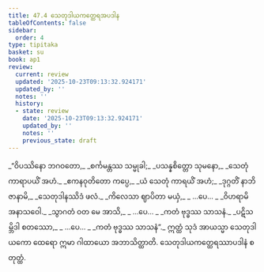 ```yaml
---
title: 47.4 သေတုဒါယကတ္ထေရအပဒါန
tableOfContents: false
sidebar:
  order: 4
type: tipitaka
basket: su
book: ap1
review:
  current: review
  updated: '2025-10-23T09:13:32.924171'
  updated_by: ''
  notes: ''
  history:
  - state: review
    date: '2025-10-23T09:13:32.924171'
    updated_by: ''
    notes: ''
    previous_state: draft
---
```



<ReviewStatus review={frontmatter.review} showDetails={true} />

<HypothesisAnnotation frontmatter={frontmatter} />

<DynamicBreadcrumb />

<Division number="16" book="ap1" e="ch" v="20" p="430">

<Paragraph number="5991" type="verses" book="ap1">
_“ဝိပဿိနော ဘဂဝတော,_  
_စင်္ကမန္တဿ သမ္မုခါ;_  
_ပသန္နစိတ္တော သုမနော,_  
_သေတုံ ကာရာပယိံ အဟံ._  

</Paragraph>

</Division>
<Division number="17" book="ap1" e="ch" v="20" p="430">

<Paragraph number="5992" type="verses" book="ap1">
_ဧကနဝုတိတော ကပ္ပေ,_  
_ယံ သေတုံ ကာရယိံ အဟံ;_  
_ဒုဂ္ဂတိံ နာဘိဇာနာမိ,_  
_သေတုဒါနဿိဒံ ဖလံ._  

</Paragraph>

</Division>
<Division number="18" book="ap1" e="ch" v="20" p="430">

<Paragraph number="5993" type="verses" book="ap1">
_ကိလေသာ ဈာပိတာ မယှံ,_  
_ …ပေ… _  
_ဝိဟရာမိ အနာသဝေါ._  

</Paragraph>

</Division>
<Division number="19" book="ap1" e="ch" v="20" p="430">

<Paragraph number="5994" type="verses" book="ap1">
_သွာဂတံ ဝတ မေ အာသိ,_  
_ …ပေ… _  
_ကတံ ဗုဒ္ဓဿ သာသနံ._  

</Paragraph>

</Division>
<Division number="20" book="ap1" e="ch" v="20" p="430">

<Paragraph number="5995" type="verses" book="ap1">
_ပဋိသမ္ဘိဒါ စတဿော,_  
_ …ပေ… _  
_ကတံ ဗုဒ္ဓဿ သာသနံ”._  

</Paragraph>

<Paragraph number="5996" book="ap1">
ဣတ္ထံ သုဒံ အာယသ္မာ သေတုဒါယကော ထေရော ဣမာ ဂါထာယော အဘာသိတ္ထာတိ.

</Paragraph>
</Division>

<Paragraph number="5997" type="center" book="ap1">
သေတုဒါယကတ္ထေရဿာပဒါနံ စတုတ္ထံ.
</Paragraph>
